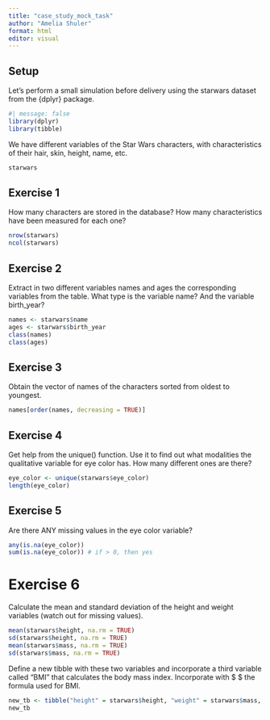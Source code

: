 ```yaml
---
title: "case_study_mock_task"
author: "Amelia Shuler"
format: html
editor: visual
---
```


## Setup
Let's perform a small simulation before delivery using the starwars dataset from the {dplyr} package.
```r
#| message: false
library(dplyr)
library(tibble)
```

We have different variables of the Star Wars characters, with characteristics of their hair, skin, height, name, etc.
```r
starwars
```

## Exercise 1
How many characters are stored in the database? How many characteristics have been measured for each one?
```r
nrow(starwars)
ncol(starwars)
```

## Exercise 2
Extract in two different variables names and ages the corresponding variables from the table. What type is the variable name? And the variable birth_year?
```r
names <- starwars$name
ages <- starwars$birth_year
class(names)
class(ages)
```

## Exercise 3
Obtain the vector of names of the characters sorted from oldest to youngest.
```r
names[order(names, decreasing = TRUE)]
```
## Exercise 4
Get help from the unique() function. Use it to find out what modalities the qualitative variable for eye color has. How many different ones are there?
```r
eye_color <- unique(starwars$eye_color)
length(eye_color)
```

## Exercise 5
Are there ANY missing values in the eye color variable?
```r
any(is.na(eye_color))
sum(is.na(eye_color)) # if > 0, then yes
```

# Exercise 6
Calculate the mean and standard deviation of the height and weight variables (watch out for missing values).
```r
mean(starwars$height, na.rm = TRUE)
sd(starwars$height, na.rm = TRUE)
mean(starwars$mass, na.rm = TRUE)
sd(starwars$mass, na.rm = TRUE)
```
Define a new tibble with these two variables and incorporate a third variable called “BMI” that calculates the body mass index. Incorporate with $ $ the formula used for BMI.
```r
new_tb <- tibble("height" = starwars$height, "weight" = starwars$mass, "BMI" = weight / (height/100^2))
new_tb
```

